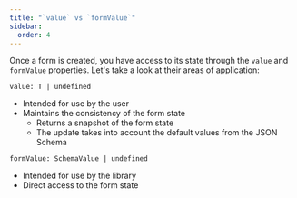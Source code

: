 ```yaml
---
title: "`value` vs `formValue`"
sidebar:
  order: 4
---
```


Once a form is created, you have access to its state through the `value` and `formValue` properties.
Let's take a look at their areas of application:

`value: T | undefined`

- Intended for use by the user
- Maintains the consistency of the form state
  - Returns a snapshot of the form state
  - The update takes into account the default values from the JSON Schema

`formValue: SchemaValue | undefined`

- Intended for use by the library
- Direct access to the form state
